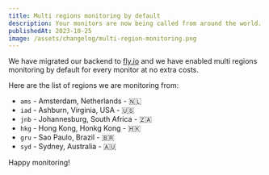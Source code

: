 ```yaml
---
title: Multi regions monitoring by default
description: Your monitors are now being called from around the world.
publishedAt: 2023-10-25
image: /assets/changelog/multi-region-monitoring.png
---
```


We have migrated our backend to [fly.io](https://fly.io) and we have enabled
multi regions monitoring by default for every monitor at no extra costs.

Here are the list of regions we are monitoring from:

- `ams` - Amsterdam, Netherlands - 🇳🇱
- `iad` - Ashburn, Virginia, USA - 🇺🇸
- `jnb` - Johannesburg, South Africa - 🇿🇦
- `hkg` - Hong Kong, Honkg Kong - 🇭🇰
- `gru` - Sao Paulo, Brazil - 🇧🇷
- `syd` - Sydney, Australia - 🇦🇺

Happy monitoring!
